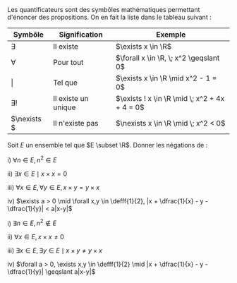 
<Item type='definition' titre='quantificateurs mathématiques'>
Les quantificateurs sont des symbôles mathématiques permettant d'énoncer des propositions. On en fait la liste dans le tableau suivant :

| Symbôle | Signification | Exemple |
|---|---|---|
| $\exists$ | Il existe | $\exists x \in \R$|
| $\forall$ | Pour tout | $\forall x \in \R, \; x^2 \geqslant 0$|
| \| | Tel que | $\exists x \in \R \mid x^2 - 1 = 0$ |
| $\exists !$ | Il existe un unique | $\exists ! x \in \R \mid \; x^2 + 4x + 4 = 0$ |
| $\nexists $ | Il n'existe pas | $\nexists x \in \R \mid \; x^2 < 0$ |
</Item>

<Exercice titre="">

Soit $E$ un ensemble tel que $E \subset \R$. Donner les négations de :
<br/>

i) $\forall n \in E, n^2 \in E$
<br/>

ii) $\exists x \in E \mid x \times x = 0$
<br/>

iii) $\forall x \in E, \forall y \in E, x \times y = y \times x$
<br/>

iv) $\exists a > 0 \mid \forall x,y \in \defff{1}{2}, |x + \dfrac{1}{x} - y - \dfrac{1}{y}| < a|x-y|$
</Exercice>

<Hideable type="solution" titre="">

i) $\exists n \in E, n^2 \notin E$
<br />

ii) $\forall x \in E, x \times x \neq 0$
<br />

iii) $\exists x \in E, \exists y \in E \mid x \times y \neq y \times x$
<br />

iv) $\forall a > 0, \exists x,y \in \defff{1}{2} \mid |x + \dfrac{1}{x} - y - \dfrac{1}{y}| \geqslant a|x-y|$
</Hideable>
